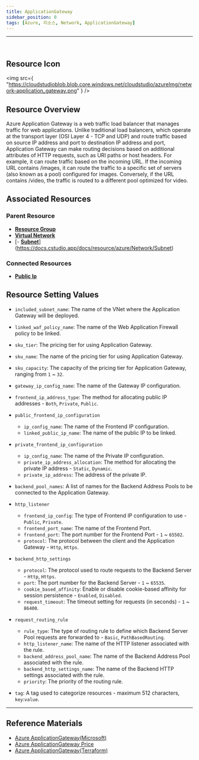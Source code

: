 ```yaml
---
title: ApplicationGateway
sidebar_position: 0
tags: [Azure, 리소스, Network, ApplicationGateway]
---
```


<hr />
<br />

## Resource Icon

<img
    src={
        "https://cloudstudioblob.blob.core.windows.net/cloudstudio/azureImg/network-application_gateway.png"
    }
/>

## Resource Overview

Azure Application Gateway is a web traffic load balancer that manages traffic for web applications. 
Unlike traditional load balancers, which operate at the transport layer (OSI Layer 4 - TCP and UDP) and route traffic based on source IP address and port to destination IP address and port, Application Gateway can make routing decisions based on additional attributes of HTTP requests, such as URI paths or host headers. 
For example, it can route traffic based on the incoming URL. 
If the incoming URL contains /images, it can route the traffic to a specific set of servers (also known as a pool) configured for images. 
Conversely, if the URL contains /video, the traffic is routed to a different pool optimized for video.

## Associated Resources

### Parent Resource

-   [**Resource Group**](https://docs.cstudio.app/docs/resource/azure/Base/ResourceGroup)
-   [**Virtual Network**](https://docs.cstudio.app/docs/resource/azure/Network/VirtualNetwork)
-   [- [**Subnet**](https://docs.cstudio.app/docs/resource/azure/Network/Subnet)](https://docs.cstudio.app/docs/resource/azure/Network/Subnet)

### Connected Resources

-   [**Public Ip**](https://docs.cstudio.app/docs/resource/azure/Network/PublicIp)

## Resource Setting Values

-   `included_subnet_name`: The name of the VNet where the Application Gateway will be deployed.

-   `linked_waf_policy_name`: The name of the Web Application Firewall policy to be linked.

-   `sku_tier`: The pricing tier for using Application Gateway.

-   `sku_name`: The name of the pricing tier for using Application Gateway.

-   `sku_capacity`: The capacity of the pricing tier for Application Gateway, ranging from `1` ~ `32`.

-   `gateway_ip_config_name`: The name of the Gateway IP configuration.

-   `frontend_ip_address_type`: The method for allocating public IP addresses - `Both`, `Private`, `Public`.

-   `public_frontend_ip_configuration`

    -   `ip_config_name`: The name of the Frontend IP configuration.
    -   `linked_public_ip_name`: The name of the public IP to be linked.

-   `private_frontend_ip_configuration`

    -   `ip_config_name`: The name of the Private IP configuration.
    -   `private_ip_address_allocation`: The method for allocating the private IP address - `Static`, `Dynamic`.
    -   `private_ip_address`: The address of the private IP.

-   `backend_pool_names`: A list of names for the Backend Address Pools to be connected to the Application Gateway.

-   `http_listener`
    -   `frontend_ip_config`: The type of Frontend IP configuration to use - `Public`, `Private`.
    -   `frontend_port_name`: The name of the Frontend Port.
    -   `frontend_port`: The port number for the Frontend Port - `1` ~ `65502`.
    -   `protocol`: The protocol between the client and the Application Gateway - `Http`, `Https`.

-   `backend_http_settings`
    -   `protocol`: The protocol used to route requests to the Backend Server - `Http`, `Https`.
    -   `port`: The port number for the Backend Server - `1` ~ `65535`.
    -   `cookie_based_affinity`: Enable or disable cookie-based affinity for session persistence - `Enabled`, `Disabled`.
    -   `request_timeout`: The timeout setting for requests (in seconds) - `1` ~ `86400`.

-   `request_routing_rule`

    -   `rule_type`: The type of routing rule to define which Backend Server Pool requests are forwarded to - `Basic`, `PathBasedRouting`.
    -   `http_listener_name`: The name of the HTTP listener associated with the rule.
    -   `backend_address_pool_name`: The name of the Backend Address Pool associated with the rule.
    -   `backend_http_settings_name`: The name of the Backend HTTP settings associated with the rule.
    -   `priority`: The priority of the routing rule.

-   `tag`: A tag used to categorize resources - maximum 512 characters, `key`:`value`.
---

## Reference Materials

-   [Azure ApplicationGateway(Microsoft)](https://learn.microsoft.com/ko-kr/azure/application-gateway/overview)
-   [Azure ApplicationGateway Price](https://azure.microsoft.com/en-us/pricing/details/application-gateway/)
-   [Azure ApplicationGateway(Terraform)](https://registry.terraform.io/providers/hashicorp/azurerm/latest/docs/resources/application_gateway)
